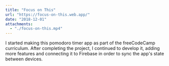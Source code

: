 ```yaml
---
title: "Focus on This"
url: "https://focus-on-this.web.app/"
date: "2018-12-01"
attachments:
  - "./focus-on-this.mp4"
---
```



<VideoPlayer video={props.attachments[0].publicURL} />
<TitleLink {...props} />

I started making this pomodoro timer app as part of the freeCodeCamp curriculum. After completing the project, I continued to develop it, adding more features and connecting it to Firebase in order to sync the app's state between devices.
